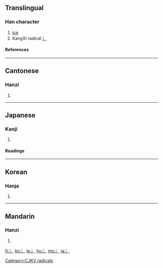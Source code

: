 ==Translingual==
{{stroke order|type=animate}}
===Han character===
{{Han char|rn=15|rad=冫|as=00|sn=2|four=|canj=戈一 (IM)}}
# [[ice]]
# KangXi radical [[Index:Chinese radical/冫|冫]]
====References====
{{Han ref|kx=0131.150|dkj=01607|dj=0294.110|hdz=10295.010|uh=51AB|ud=20907}}
----

==Cantonese==
===Hanzi===
{{yue-hanzi|jyut=|y=[[bing1]]}}
# {{defn|Cantonese}}
----
==Japanese==
===Kanji===
{{ja-kanji|grade=|rs=冫00}}
# {{defn|Japanese}}
====Readings====
{{ja-readings|on=[[ひょう]] (hyō)|kun=[[こおり]] (koori)}}
----
==Korean==
===Hanja===
{{ko-hanja|hangeul=빙|rv=bing|mr=ping}}
# {{defn|Korean}}


[[Category:CJKV radicals]]
----
==Mandarin==
===Hanzi===
{{cmn-hanzi|pin=[[bīng]] ([[bing1]])|wg=ping<sup>1</sup>}}
# {{defn|Mandarin}}

[[fr:冫]]
[[ko:冫]]
[[la:冫]]
[[hu:冫]]
[[ms:冫]]
[[ja:冫]]